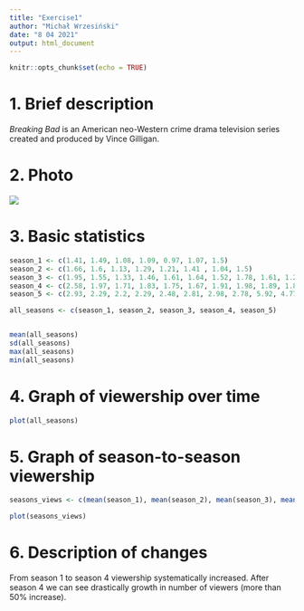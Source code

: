 ```yaml
---
title: "Exercise1"
author: "Michał Wrzesiński"
date: "8 04 2021"
output: html_document
---
```


```r
knitr::opts_chunk$set(echo = TRUE)
```

# 1. Brief description
*Breaking Bad* is an American neo-Western crime drama television series created and produced by Vince Gilligan. 

# 2. Photo
![](images/breaking_bad.jpg)

# 3. Basic statistics

```r
season_1 <- c(1.41, 1.49, 1.08, 1.09, 0.97, 1.07, 1.5)
season_2 <- c(1.66, 1.6, 1.13, 1.29, 1.21, 1.41 , 1.04, 1.5)
season_3 <- c(1.95, 1.55, 1.33, 1.46, 1.61, 1.64, 1.52, 1.78, 1.61, 1.2, 1.32, 1.19, 1.56)
season_4 <- c(2.58, 1.97, 1.71, 1.83, 1.75, 1.67, 1.91, 1.98, 1.89, 1.8, 1.55, 1.73, 1.9)
season_5 <- c(2.93, 2.29, 2.2, 2.29, 2.48, 2.81, 2.98, 2.78, 5.92, 4.77, 4.85, 4.41, 5.11, 6.37, 6.58, 10.28)

all_seasons <- c(season_1, season_2, season_3, season_4, season_5)


mean(all_seasons)
sd(all_seasons)
max(all_seasons)
min(all_seasons)
```

# 4. Graph of viewership over time

```r
plot(all_seasons)
```


# 5. Graph of season-to-season viewership

```r

seasons_views <- c(mean(season_1), mean(season_2), mean(season_3), mean(season_4), mean(season_5))

plot(seasons_views)
```


# 6. Description of changes

From season 1 to season 4 viewership systematically increased. After season 4 we can see drastically growth in number of viewers (more than 50% increase).